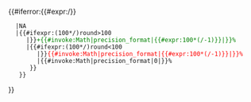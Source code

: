 {{#iferror:{{#expr:{{{1|}}}/{{{2|}}}}}
   |<span style="display:none" class="sortkey">0000000000000000000</span>{{{s|}}}NA{{{s|}}}
   |{{#ifexpr:(100*{{{1|}}}/{{{2|}}})round{{{dec|2}}}>100
      |{{ntsh|{{#expr:100*({{{1|}}}/{{{2|}}}-1)}}}}<font style="color:green">{{{s|}}}+{{#invoke:Math|precision_format|{{#expr:100*({{{1|}}}/{{{2|}}}-1)}}|{{{dec|2}}}}}%{{{s|}}}</font>
      |{{#ifexpr:(100*{{{1|}}}/{{{2|}}})round{{{dec|2}}}<100
         |{{ntsh|{{#expr:100*({{{1|}}}/{{{2|}}}-1)}}}}<font style="color:red">{{{s|}}}{{#invoke:Math|precision_format|{{#expr:100*({{{1|}}}/{{{2|}}}-1)}}|{{{dec|2}}}}}%{{{s|}}}</font>
         |<span style="display:none" class="sortkey">5000000000000000000</span>{{{s|}}}{{#invoke:Math|precision_format|0|{{{dec|2}}}}}%{{{s|}}}
       }}
    }}
}}